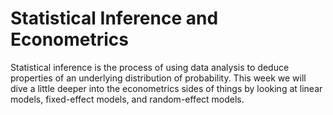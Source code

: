 # Statistical Inference and Econometrics

Statistical inference is the process of using data analysis to deduce properties of an underlying distribution of probability. This week we will dive a little deeper into the econometrics sides of things by looking at linear models, fixed-effect models, and random-effect models.

